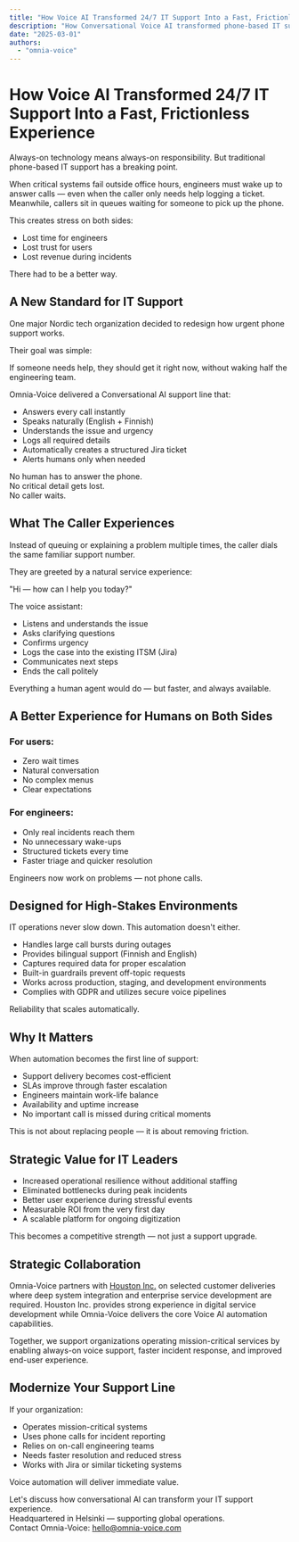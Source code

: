```yaml
---
title: "How Voice AI Transformed 24/7 IT Support Into a Fast, Frictionless Experience"
description: "How Conversational Voice AI transformed phone-based IT support into an always-on, automated, and human-friendly service — reducing stress and accelerating resolution."
date: "2025-03-01"
authors:
  - "omnia-voice"
---
```


# How Voice AI Transformed 24/7 IT Support Into a Fast, Frictionless Experience

Always-on technology means always-on responsibility.
But traditional phone-based IT support has a breaking point.

When critical systems fail outside office hours, engineers must wake up to answer calls — even when the caller only needs help logging a ticket.
Meanwhile, callers sit in queues waiting for someone to pick up the phone.

This creates stress on both sides:

- Lost time for engineers
- Lost trust for users
- Lost revenue during incidents

There had to be a better way.

## A New Standard for IT Support

One major Nordic tech organization decided to redesign how urgent phone support works.

Their goal was simple:

If someone needs help, they should get it right now, without waking half the engineering team.

Omnia-Voice delivered a Conversational AI support line that:

- Answers every call instantly
- Speaks naturally (English + Finnish)
- Understands the issue and urgency
- Logs all required details
- Automatically creates a structured Jira ticket
- Alerts humans only when needed

No human has to answer the phone.  
No critical detail gets lost.  
No caller waits.

## What The Caller Experiences

Instead of queuing or explaining a problem multiple times, the caller dials the same familiar support number.

They are greeted by a natural service experience:

"Hi — how can I help you today?"

The voice assistant:

- Listens and understands the issue
- Asks clarifying questions
- Confirms urgency
- Logs the case into the existing ITSM (Jira)
- Communicates next steps
- Ends the call politely

Everything a human agent would do — but faster, and always available.

## A Better Experience for Humans on Both Sides

### For users:

- Zero wait times
- Natural conversation
- No complex menus
- Clear expectations

### For engineers:

- Only real incidents reach them
- No unnecessary wake-ups
- Structured tickets every time
- Faster triage and quicker resolution

Engineers now work on problems — not phone calls.

## Designed for High-Stakes Environments

IT operations never slow down. This automation doesn't either.

- Handles large call bursts during outages
- Provides bilingual support (Finnish and English)
- Captures required data for proper escalation
- Built-in guardrails prevent off-topic requests
- Works across production, staging, and development environments
- Complies with GDPR and utilizes secure voice pipelines

Reliability that scales automatically.

## Why It Matters

When automation becomes the first line of support:

- Support delivery becomes cost-efficient
- SLAs improve through faster escalation
- Engineers maintain work-life balance
- Availability and uptime increase
- No important call is missed during critical moments

This is not about replacing people — it is about removing friction.

## Strategic Value for IT Leaders

- Increased operational resilience without additional staffing
- Eliminated bottlenecks during peak incidents
- Better user experience during stressful events
- Measurable ROI from the very first day
- A scalable platform for ongoing digitization

This becomes a competitive strength — not just a support upgrade.

## Strategic Collaboration

Omnia-Voice partners with [Houston Inc.](https://www.houston-inc.com/palvelut/ai-customer-service-solutions/) on selected customer deliveries where deep system integration and enterprise service development are required. Houston Inc. provides strong experience in digital service development while Omnia-Voice delivers the core Voice AI automation capabilities.

Together, we support organizations operating mission-critical services by enabling always-on voice support, faster incident response, and improved end-user experience.

## Modernize Your Support Line

If your organization:

- Operates mission-critical systems
- Uses phone calls for incident reporting
- Relies on on-call engineering teams
- Needs faster resolution and reduced stress
- Works with Jira or similar ticketing systems

Voice automation will deliver immediate value.

Let's discuss how conversational AI can transform your IT support experience.  
Headquartered in Helsinki — supporting global operations.  
Contact Omnia-Voice: hello@omnia-voice.com